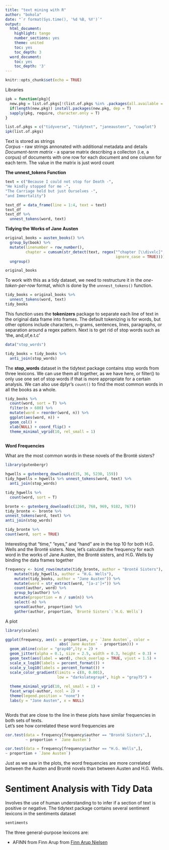 ```yaml
---
title: "text mining with R"
author: "bokola"
date: "`r format(Sys.time(), '%d %B, %Y')`"
output:
  html_document:
    highlight: tango
    number_sections: yes
    theme: united
    toc: yes
    toc_depth: 3
  word_document:
    toc: yes
    toc_depth: '3'
---
```


```r
knitr::opts_chunk$set(echo = TRUE)
```

Libraries

```r
ipk = function(pkg){
  new.pkg = list.of.pkgs[!(list.of.pkgs %in% .packages(all.available = T))]
  if(length(new.pkg)) install.packages(new.pkg, dep = T)
  sapply(pkg, require, character.only = T)
}

list.of.pkgs = c("tidyverse", "tidytext", "janeaustenr", "cowplot")
ipk(list.of.pkgs)
```

Text is stored as strings<br>
*Corpus* - raw strings annonated with additional metadata and details<br>
*Document-term matrix* - a sparse matrix describing a collecton (i.e, a corpus) of documents with one row for each document and one column for each term. The value in the matrix is just word count <br>

**The unnest_tokens Function**<br>

```r

text = c("Because I could not stop for Death -",
"He kindly stopped for me -",
"The Carriage held but just Ourselves -",
"and Immortality")

text_df = data_frame(line = 1:4, text = text)
text_df
text_df %>%
  unnest_tokens(word, text)
```

**Tidying the Works of Jane Austen**<br>

```r

original_books = austen_books() %>%
  group_by(book) %>%
  mutate(linenumber = row_number(),
         chapter = cumsum(str_detect(text, regex("^chapter [\\divxlc]",
                                                 ignore_case = TRUE)))) %>%
  ungroup()

original_books
```

To work with this as a tidy dataset, we need to restructure it in the *one-token-per-row* format, which is done by the `unnnest_tokens()` function.<br>

```r
tidy_books = original_books %>%
  unnest_tokens(word, text)
tidy_books

```

This function uses the **tokenizers** package to separate each line of text in the original data frame into frames. The default tokenizing is for words, but other options include characters, n-grams, sentences, lines, paragraphs, or separation around a regex pattern. Next is to get rid of stop words such as 'the, and,of,e.t.c' <br> 

```r
data("stop_words")

tidy_books = tidy_books %>%
  anti_join(stop_words)
```

The **stop_words** dataset in the tidytext package contains stop words from three lexicons. We can use them all together, as we have here, or filter() to only use one set of stop words if that is more appropriate for a certain analysis.
We can also use dplyr’s `count()` to find the most common words in all the books as a whole. <br>

```r
tidy_books %>%
  count(word, sort = T) %>%
  filter(n > 600) %>%
  mutate(word = reorder(word, n)) %>%
  ggplot(aes(word, n)) + 
  geom_col() + 
  xlab(NULL) + coord_flip() +
  theme_minimal_vgrid(10, rel_small = 1)
  
```

**Word Frequencies**

What are the most common words in these novels of the Brontë sisters? <br>

```r
library(gutenbergr)

hgwells = gutenberg_download(c(35, 36, 5230, 159))
tidy_hgwells = hgwells %>% unnest_tokens(word, text) %>%
  anti_join(stop_words) 

tidy_hgwells %>%
  count(word, sort = T)

```

```r

bronte <- gutenberg_download(c(1260, 768, 969, 9182, 767))
tidy_bronte <- bronte %>%
unnest_tokens(word, text) %>%
anti_join(stop_words)

tidy_bronte %>%
count(word, sort = TRUE)
```


Interesting that “time,” “eyes,” and “hand” are in the top 10 for both H.G. Wells and the Brontë sisters. Now, let’s calculate the frequency for each word in the works of Jane Austen, the Brontë sisters, and H.G. Wells by binding the data frames together<br>

```r

frequency <- bind_rows(mutate(tidy_bronte, author = "Brontë Sisters"),
    mutate(tidy_hgwells, author = "H.G. Wells"),
    mutate(tidy_books, author = "Jane Austen")) %>%
    mutate(word = str_extract(word, "[a-z']+")) %>%
    count(author, word) %>%
    group_by(author) %>%
    mutate(proportion = n / sum(n)) %>%
    select(-n) %>%
    spread(author, proportion) %>%
    gather(author, proportion, `Brontë Sisters`:`H.G. Wells`)
```
A plot <br>

```r
library(scales)

ggplot(frequency, aes(x = proportion, y = `Jane Austen`, color = 
                        abs(`Jane Austen` - proportion))) +
  geom_abline(color = "gray40",lty = 2) +
  geom_jitter(alpha = 0.1, size = 2.5, width = 0.3, height = 0.3) +
  geom_text(aes(label = word), check_overlap = TRUE, vjust = 1.5) +
  scale_x_log10(labels = percent_format()) +
  scale_y_log10(labels = percent_format()) +
  scale_color_gradient(limits = c(0, 0.001),
                       low = "darkslategray4", high = "gray75") +
  
  theme_minimal_vgrid(10, rel_small = 1) +
  facet_wrap(~author, ncol = 2) +
  theme(legend.position = "none") +
  labs(y = "Jane Austen", x = NULL) 
  
```

Words that are close to the line in these plots have similar frequencies in both sets of texts. <br>
Let's see how correlated these word frequencies are <br>

```r
cor.test(data = frequency[frequency$author == "Brontë Sisters",],
         ~ proportion + `Jane Austen`)
```

```r
cor.test(data = frequency[frequency$author == "H.G. Wells",],
~ proportion + `Jane Austen`)
```
Just as we saw in the plots, the word frequencies are more correlated between the Austen and Brontë novels than between Austen and H.G. Wells. <br> 

# **Sentiment Analysis with Tidy Data**

Involves the use of human understanding to to infer if a section of text is positive or negative. The tidytext package contains several sentiment lexicons in the sentiments dataset <br>

```r
sentiments
```

The three general-purpose lexicons are: <br>

* AFINN from Finn Arup from [Finn Arup Nielsen](http://www2.imm.dtu.dk/pubdb/views/publication_details.php?id=6010)




